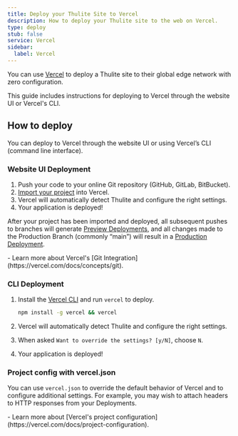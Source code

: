 ```yaml
---
title: Deploy your Thulite Site to Vercel
description: How to deploy your Thulite site to the web on Vercel.
type: deploy
stub: false
service: Vercel
sidebar:
  label: Vercel
---
```


You can use [Vercel](http://vercel.com/) to deploy a Thulite site to their global edge network with zero configuration.

This guide includes instructions for deploying to Vercel through the website UI or Vercel's CLI.

## How to deploy

You can deploy to Vercel through the website UI or using Vercel’s CLI (command line interface).

### Website UI Deployment

1. Push your code to your online Git repository (GitHub, GitLab, BitBucket).
2. [Import your project](https://vercel.com/new) into Vercel.
3. Vercel will automatically detect Thulite and configure the right settings.
4. Your application is deployed!

After your project has been imported and deployed, all subsequent pushes to branches will generate [Preview Deployments](https://vercel.com/docs/concepts/deployments/preview-deployments), and all changes made to the Production Branch (commonly “main”) will result in a [Production Deployment](https://vercel.com/docs/concepts/deployments/environments#production).

<List emoji="books">
- Learn more about Vercel's [Git Integration](https://vercel.com/docs/concepts/git).
</List>

### CLI Deployment

1. Install the [Vercel CLI](https://vercel.com/cli) and run `vercel` to deploy.

    ```bash
    npm install -g vercel && vercel
    ```

2. Vercel will automatically detect Thulite and configure the right settings.
3. When asked `Want to override the settings? [y/N]`, choose `N`.
4. Your application is deployed!


### Project config with vercel.json

You can use `vercel.json` to override the default behavior of Vercel and to configure additional settings. For example, you may wish to attach headers to HTTP responses from your Deployments. 

<List emoji="books">
- Learn more about [Vercel's project configuration](https://vercel.com/docs/project-configuration).
</List>
